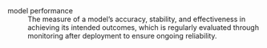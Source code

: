 model performance
: The measure of a model's accuracy, stability, and effectiveness in achieving its intended outcomes, which is regularly evaluated through monitoring after deployment to ensure ongoing reliability.
